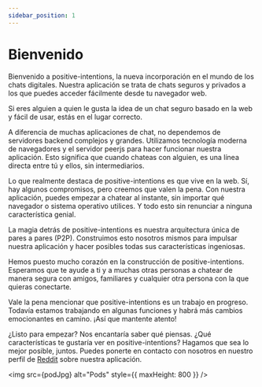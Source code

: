 ```yaml
---
sidebar_position: 1
---
```



# Bienvenido
<NLevelAnalytics />

Bienvenido a positive-intentions, la nueva incorporación en el mundo de los chats digitales. Nuestra aplicación se trata de chats seguros y privados a los que puedes acceder fácilmente desde tu navegador web.

Si eres alguien a quien le gusta la idea de un chat seguro basado en la web y fácil de usar, estás en el lugar correcto.

A diferencia de muchas aplicaciones de chat, no dependemos de servidores backend complejos y grandes. Utilizamos tecnología moderna de navegadores y el servidor peerjs para hacer funcionar nuestra aplicación. Esto significa que cuando chateas con alguien, es una línea directa entre tú y ellos, sin intermediarios.

Lo que realmente destaca de positive-intentions es que vive en la web. Sí, hay algunos compromisos, pero creemos que valen la pena. Con nuestra aplicación, puedes empezar a chatear al instante, sin importar qué navegador o sistema operativo utilices. Y todo esto sin renunciar a ninguna característica genial.

La magia detrás de positive-intentions es nuestra arquitectura única de pares a pares (P2P). Construimos esto nosotros mismos para impulsar nuestra aplicación y hacer posibles todas sus características ingeniosas.

Hemos puesto mucho corazón en la construcción de positive-intentions. Esperamos que te ayude a ti y a muchas otras personas a chatear de manera segura con amigos, familiares y cualquier otra persona con la que quieras conectarte.

Vale la pena mencionar que positive-intentions es un trabajo en progreso. Todavía estamos trabajando en algunas funciones y habrá más cambios emocionantes en camino. ¡Así que mantente atento!

¿Listo para empezar? Nos encantaría saber qué piensas. ¿Qué características te gustaría ver en positive-intentions? Hagamos que sea lo mejor posible, juntos. Puedes ponerte en contacto con nosotros en nuestro perfil de [Reddit](https://www.reddit.com/r/positive_intentions//) sobre nuestra aplicación.

<img src={podJpg} alt="Pods" style={{ maxHeight: 800 }} />
